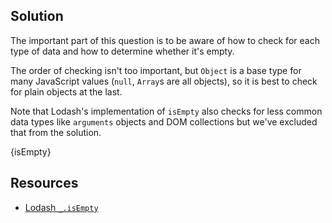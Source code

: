 

## Solution

The important part of this question is to be aware of how to check for each type of data and how to determine whether it's empty.

The order of checking isn't too important, but `Object` is a base type for many JavaScript values (`null`, `Array`s are all objects), so it is best to check for plain objects at the last.

Note that Lodash's implementation of `isEmpty` also checks for less common data types like `arguments` objects and DOM collections but we've excluded that from the solution.

<MDXCodeBlock>{isEmpty}</MDXCodeBlock>

## Resources

- [Lodash `_.isEmpty`](https://lodash.com/docs/#isEmpty)
